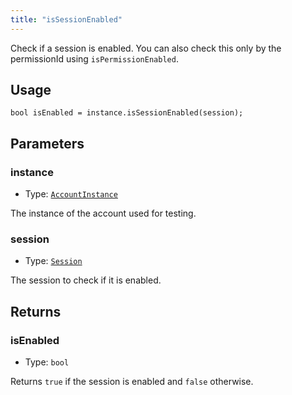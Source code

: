 ```yaml
---
title: "isSessionEnabled"
---
```


Check if a session is enabled. You can also check this only by the permissionId using `isPermissionEnabled`.

## Usage

```solidity
bool isEnabled = instance.isSessionEnabled(session);
```

## Parameters

### instance

- Type: [`AccountInstance`](../../glossary/types#accountinstance)

The instance of the account used for testing.

### session

- Type: [`Session`](../../glossary/types#session)

The session to check if it is enabled.

## Returns

### isEnabled

- Type: `bool`

Returns `true` if the session is enabled and `false` otherwise.
